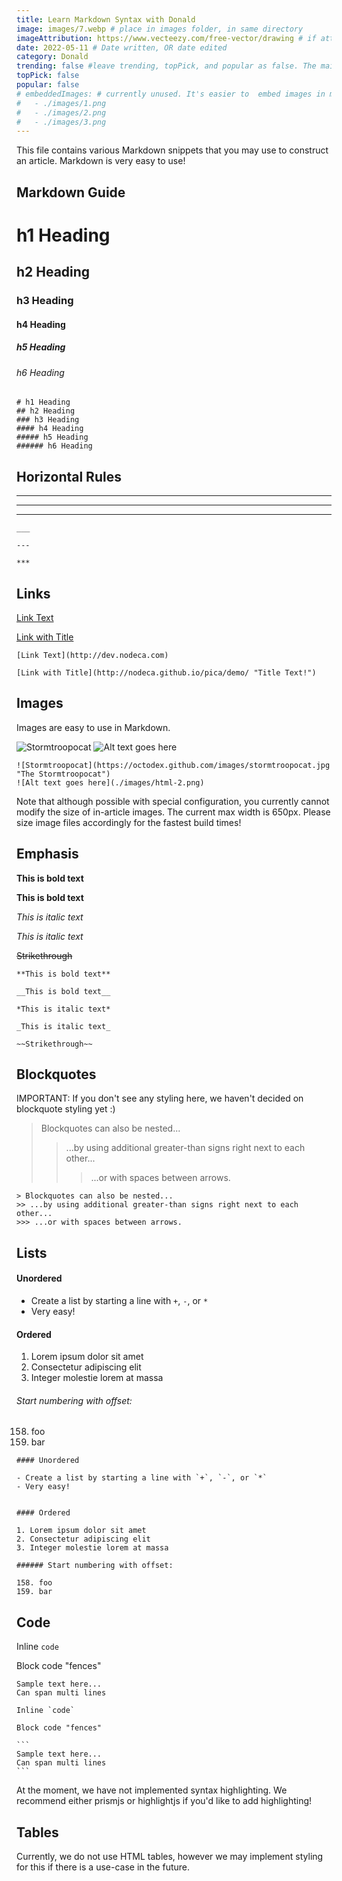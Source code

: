 ```yaml
---
title: Learn Markdown Syntax with Donald
image: images/7.webp # place in images folder, in same directory
imageAttribution: https://www.vecteezy.com/free-vector/drawing # if attribution needed, put link to source
date: 2022-05-11 # Date written, OR date edited
category: Donald
trending: false #leave trending, topPick, and popular as false. The maintainers typically decide this :)
topPick: false
popular: false
# embeddedImages: # currently unused. It's easier to  embed images in markdown.
#   - ./images/1.png
#   - ./images/2.png
#   - ./images/3.png
---
```


This file contains various Markdown snippets that you may use to construct an article. Markdown is very easy to use!

## Markdown Guide

# h1 Heading

## h2 Heading

### h3 Heading

#### h4 Heading

##### h5 Heading

###### h6 Heading

```
# h1 Heading
## h2 Heading
### h3 Heading
#### h4 Heading
##### h5 Heading
###### h6 Heading
```

## Horizontal Rules

---

---

---

```
___

---

***
```

## Links

[Link Text](http://dev.nodeca.com)

[Link with Title](http://nodeca.github.io/pica/demo/ 'Title Text!')

```
[Link Text](http://dev.nodeca.com)

[Link with Title](http://nodeca.github.io/pica/demo/ "Title Text!")
```

## Images

Images are easy to use in Markdown.

![Stormtroopocat](https://octodex.github.com/images/stormtroopocat.jpg 'The Stormtroopocat')
![Alt text goes here](./images/html-2.png)

```
![Stormtroopocat](https://octodex.github.com/images/stormtroopocat.jpg "The Stormtroopocat")
![Alt text goes here](./images/html-2.png)

```

Note that although possible with special configuration, you currently cannot modify the size of in-article images. The current max width is 650px. Please size image files accordingly for the fastest build times!

## Emphasis

**This is bold text**

**This is bold text**

_This is italic text_

_This is italic text_

~~Strikethrough~~

```
**This is bold text**

__This is bold text__

*This is italic text*

_This is italic text_

~~Strikethrough~~
```

## Blockquotes

IMPORTANT: If you don't see any styling here, we haven't decided on blockquote styling yet :)

> Blockquotes can also be nested...
>
> > ...by using additional greater-than signs right next to each other...
> >
> > > ...or with spaces between arrows.

```
> Blockquotes can also be nested...
>> ...by using additional greater-than signs right next to each other...
>>> ...or with spaces between arrows.
```

## Lists

#### Unordered

- Create a list by starting a line with `+`, `-`, or `*`
- Very easy!

#### Ordered

1. Lorem ipsum dolor sit amet
2. Consectetur adipiscing elit
3. Integer molestie lorem at massa

###### Start numbering with offset:

158. foo
159. bar

```
#### Unordered

- Create a list by starting a line with `+`, `-`, or `*`
- Very easy!


#### Ordered

1. Lorem ipsum dolor sit amet
2. Consectetur adipiscing elit
3. Integer molestie lorem at massa

###### Start numbering with offset:

158. foo
159. bar
```

## Code

Inline `code`

Block code "fences"

```
Sample text here...
Can span multi lines
```

````
Inline `code`

Block code "fences"

```
Sample text here...
Can span multi lines
```
````

At the moment, we have not implemented syntax highlighting. We recommend either prismjs or highlightjs if you'd like to add highlighting!

## Tables

Currently, we do not use HTML tables, however we may implement styling for this if there is a use-case in the future.
